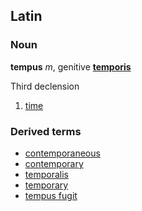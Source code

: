 ==Latin==
===Noun===
'''tempus''' ''m'', genitive '''[[temporis]]'''

Third declension

# [[time]]

===Derived terms===
*[[contemporaneous]]
*[[contemporary]]
*[[temporalis]]
*[[temporary]]
*[[tempus fugit]]